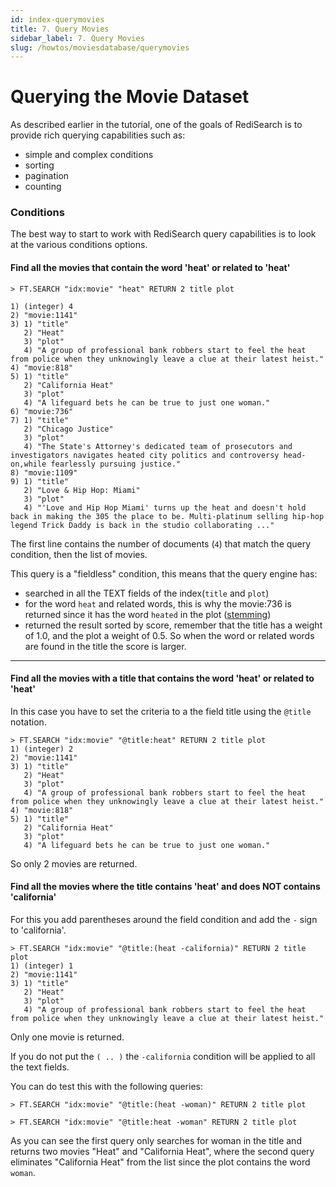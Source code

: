 ```yaml
---
id: index-querymovies
title: 7. Query Movies
sidebar_label: 7. Query Movies
slug: /howtos/moviesdatabase/querymovies
---
```


# Querying the Movie Dataset



As described earlier in the tutorial, one of the goals of RediSearch is to provide rich querying capabilities such as:

* simple and complex conditions
* sorting
* pagination
* counting


### Conditions

The best way to start to work with RediSearch query capabilities is to look at the various conditions options.

  
####  Find all the movies that contain the word 'heat' or related to 'heat'



```
> FT.SEARCH "idx:movie" "heat" RETURN 2 title plot

1) (integer) 4
2) "movie:1141"
3) 1) "title"
   2) "Heat"
   3) "plot"
   4) "A group of professional bank robbers start to feel the heat from police when they unknowingly leave a clue at their latest heist."
4) "movie:818"
5) 1) "title"
   2) "California Heat"
   3) "plot"
   4) "A lifeguard bets he can be true to just one woman."
6) "movie:736"
7) 1) "title"
   2) "Chicago Justice"
   3) "plot"
   4) "The State's Attorney's dedicated team of prosecutors and investigators navigates heated city politics and controversy head-on,while fearlessly pursuing justice."
8) "movie:1109"
9) 1) "title"
   2) "Love & Hip Hop: Miami"
   3) "plot"
   4) "'Love and Hip Hop Miami' turns up the heat and doesn't hold back in making the 305 the place to be. Multi-platinum selling hip-hop legend Trick Daddy is back in the studio collaborating ..."

```

The first line contains the number of documents (`4`) that match the query condition, then the list of movies.

This query is a "fieldless" condition, this means that the query engine has:
* searched in all the TEXT fields of the index(`title` and `plot`)
* for the word `heat` and related words, this is why the movie:736 is returned since it has the word `heated` in the plot ([stemming](https://oss.redislabs.com/redisearch/Stemming/))
* returned the result sorted by score, remember that the title has a weight of 1.0, and the plot a weight of 0.5. So when the word or related words are found in the title the score is larger.
---



####    Find all the movies with a title that contains the word 'heat' or related to 'heat'

In this case you have to set the criteria to a the field title using the `@title` notation.

```
> FT.SEARCH "idx:movie" "@title:heat" RETURN 2 title plot
1) (integer) 2
2) "movie:1141"
3) 1) "title"
   2) "Heat"
   3) "plot"
   4) "A group of professional bank robbers start to feel the heat from police when they unknowingly leave a clue at their latest heist."
4) "movie:818"
5) 1) "title"
   2) "California Heat"
   3) "plot"
   4) "A lifeguard bets he can be true to just one woman."

```

So only 2 movies are returned.



####   Find all the movies where the title contains 'heat' and does NOT contains 'california'

For this you add parentheses around the field condition and add the `-` sign to 'california'.

```
> FT.SEARCH "idx:movie" "@title:(heat -california)" RETURN 2 title plot
1) (integer) 1
2) "movie:1141"
3) 1) "title"
   2) "Heat"
   3) "plot"
   4) "A group of professional bank robbers start to feel the heat from police when they unknowingly leave a clue at their latest heist."

```

Only one movie is returned.

If you do not put the `( .. )` the `-california` condition will be applied to all the text fields.

You can do test this with the following queries:

```
> FT.SEARCH "idx:movie" "@title:(heat -woman)" RETURN 2 title plot
```

```
> FT.SEARCH "idx:movie" "@title:heat -woman" RETURN 2 title plot
```

As you can see the first query only searches for woman in the title and returns two movies "Heat" and "California Heat", where the second query eliminates "California Heat" from the list since the plot contains the word `woman`.








